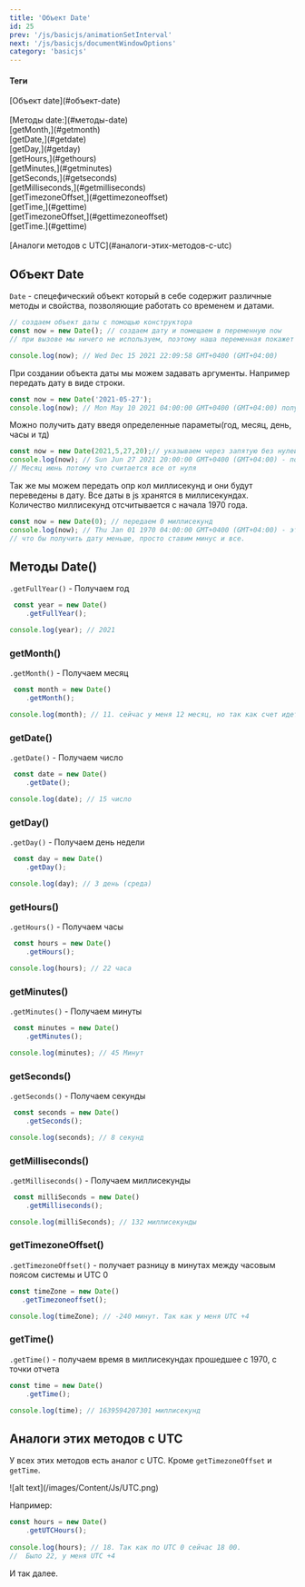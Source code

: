 ```yaml
---
title: 'Объект Date'
id: 25
prev: '/js/basicjs/animationSetInterval'
next: '/js/basicjs/documentWindowOptions'
category: 'basicjs'
---
```


#### Теги

<div className='tag_js'>[Объект date](#объект-date)</div><br/>
<div className='tag_js'>[Методы date:](#методы-date)</div>
<div className='mini_tag_js'>[getMonth,](#getmonth)</div>
<div className='mini_tag_js'>[getDate,](#getdate)</div>
<div className='mini_tag_js'>[getDay,](#getday)</div>
<div className='mini_tag_js'>[getHours,](#gethours)</div>
<div className='mini_tag_js'>[getMinutes,](#getminutes)</div>
<div className='mini_tag_js'>[getSeconds,](#getseconds)</div>
<div className='mini_tag_js'>[getMilliseconds,](#getmilliseconds)</div>
<div className='mini_tag_js'>[getTimezoneOffset,](#gettimezoneoffset)</div>
<div className='mini_tag_js'>[getTime,](#gettime)</div>
<div className='mini_tag_js'>[getTimezoneOffset,](#gettimezoneoffset)</div>
<div className='mini_tag_js'>[getTime.](#gettime)</div><br/>
<div className='tag_js'>[Аналоги методов с UTC](#аналоги-этих-методов-с-utc)</div>




## Объект Date ## 
`Date` - спецефический объект который в себе содержит различные методы и свойства, позволяющие работать со временем и датами.

```javaScript
// создаем объект даты с помощью конструктора
const now = new Date(); // создаем дату и помещаем в переменную now
// при вызове мы ничего не используем, поэтому наша переменная покажет время из системы

console.log(now); // Wed Dec 15 2021 22:09:58 GMT+0400 (GMT+04:00)
```
При создании объекта даты мы можем задавать аргументы. Например передать дату в виде строки.
```javaScript
const now = new Date('2021-05-27');
console.log(now); // Mon May 10 2021 04:00:00 GMT+0400 (GMT+04:00) получаем нашу дату, но без секунд и часов
```
Можно получить дату введя определенные параметы(год, месяц, день, часы и тд)
```javaScript
const now = new Date(2021,5,27,20);// указываем через запятую без нулей
console.log(now); // Sun Jun 27 2021 20:00:00 GMT+0400 (GMT+04:00) - получили нашу дату 
// Месяц июнь потому что считается все от нуля
```
Так же мы можем передать опр кол миллисекунд и они будут переведены в дату. Все даты в js хранятся в миллисекундах.
Количество миллисекунд отсчитывается с начала 1970 года.
```javaScript
const now = new Date(0); // передаем 0 миллисекунд
console.log(now); // Thu Jan 01 1970 04:00:00 GMT+0400 (GMT+04:00) - это начало всего отчета
// что бы получить дату меньше, просто ставим минус и все.
```
##  Методы Date() ##
 `.getFullYear()`  - Получаем год<br/>
```javaScript
 const year = new Date()
    .getFullYear();

console.log(year); // 2021
```
### getMonth() ###

 `.getMonth()` - Получаем месяц<br/>
```javaScript
 const month = new Date()
    .getMonth();

console.log(month); // 11. сейчас у меня 12 месяц, но так как счет идет от 0 мы получаем 11
```
### getDate() ###

 `.getDate()` - Получаем число<br/>
```javaScript
 const date = new Date()
    .getDate();

console.log(date); // 15 число
```
### getDay() ###

 `.getDay()`  -  Получаем день недели<br/>
```javaScript
 const day = new Date()
    .getDay();

console.log(day); // 3 день (среда)
```
### getHours() ###

 `.getHours()` - Получаем часы<br/>
```javaScript
 const hours = new Date()
    .getHours();

console.log(hours); // 22 часа
```
### getMinutes() ###

 `.getMinutes()` - Получаем минуты<br/>
```javaScript
 const minutes = new Date()
    .getMinutes();

console.log(minutes); // 45 Минут
```
### getSeconds() ###

 `.getSeconds()` - Получаем секунды<br/>
```javaScript
 const seconds = new Date()
    .getSeconds();

console.log(seconds); // 8 секунд
```

### getMilliseconds() ###

 `.getMilliseconds()` - Получаем миллисекунды<br/>
```javaScript
 const milliSeconds = new Date()
    .getMilliseconds();

console.log(milliSeconds); // 132 миллисекунды
```

### getTimezoneOffset() ###

 `.getTimezoneOffset()` - получает разницу в минутах между часовым поясом системы и UTC 0 <br/>
 ```javaScript
 const timeZone = new Date()
    .getTimezoneoffset();

console.log(timeZone); // -240 минут. Так как у меня UTC +4
```

### getTime() ###

`.getTime()` - получаем время в миллисекундах прошедшее с 1970, с точки отчета <br/>
```javaScript
const time = new Date()
    .getTime();

console.log(time); // 1639594207301 миллисекунд
```

## Аналоги этих методов с UTC ###
У всех этих методов есть аналог с UTC. Кроме `getTimezoneOffset` и `getTime`.<br/>

<div className='container-img'> <span className="img"> ![alt text](/images/Content/Js/UTC.png) </span></div>

Например:
```javaScript
const hours = new Date()
    .getUTCHours();
    
console.log(hours); // 18. Так как по UTC 0 сейчас 18 00.
//  Было 22, у меня UTC +4
```
И так далее.
